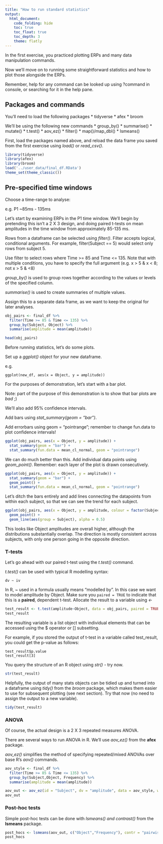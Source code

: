 ```yaml
---
title: "How to run standard statistics"
output:   
  html_document:
    code_folding: hide
    toc: true
    toc_float: true
    toc_depth: 3
    theme: flatly
---
```


In the first exercise, you practiced plotting ERPs and many data manipulation commands. 

Now we'll move on to running some straightforward statistics and how to plot those alongside the ERPs.

Remember, help for any command can be looked up using ?command in console, or searching for it in the help pane.

## Packages and commands

You'll need to load the following packages
* tidyverse
* afex
* broom

We'll be using the following new commands
* group_by()
* summarise()
* mutate()
* t.test()
* aov_ez()
* filter()
* map()/map_dbl()
* lsmeans()

First, load the packages named above, and reload the data frame you saved from the first exercise using *load()* or *read_csv()*.

```r
library(tidyverse)
library(afex)
library(broom)
load('../user_data/final_df.RData')
theme_set(theme_classic())
```

## Pre-specified time windows

Choose a time-range to analyse: 

e.g. P1 ~85ms - 135ms

Let's start by examining ERPs in the P1 time window. We'll begin by pretending this isn't a 2 X 3 design, and doing paired t-tests on mean amplitudes in the time window from approximately 85-135 ms. 

Rows from a dataframe can be selected using *filter()*. Filter accepts logical, conditional arguments. For example, filter(Subject == 5) would select only rows from subject 5.

Use filter to select rows where Time >= 85 and Time <= 135. Note that with multiple conditions, you have to specify the full argument (e.g. x > 5 & x < 8; not x > 5 & <8)

*group_by()* is used to group rows together according to the values or levels of the specified column. 

*summarise()* is used to create summaries of multiple values. 

Assign this to a separate data frame, as we want to keep the original for later analyses.

```r
obj_pairs <- final_df %>%
  filter(Time >= 85 & Time <= 135) %>%
  group_by(Subject, Object) %>%
  summarise(amplitude = mean(amplitude))

head(obj_pairs)
```

Before running statistics, let's do some plots.

Set up a *ggplot()* object for your new dataframe.

e.g.
```
ggplot(new_df, aes(x = Object, y = amplitude))
```
For the purposes of demonstration, let's start with a bar plot. 

Note: part of the purpose of this demonstration is to show that bar plots are *bad* ;)

We'll also add 95% confidence intervals.

Add bars using *stat_summary(geom = "bar")*.

Add errorbars using geom = "pointrange"; remember to change fun.data to plot confidence intervals!

```r
ggplot(obj_pairs, aes(x = Object, y = amplitude)) +
  stat_summary(geom = "bar") + 
  stat_summary(fun.data = mean_cl_normal, geom = "pointrange")
```

We can do much better than this. Add individual data points using *geom_point()*. Remember: each layer of the plot is drawn consecutively.

```r
ggplot(obj_pairs, aes(x = Object, y = amplitude)) +
  stat_summary(geom = "bar") +
  geom_point() + 
  stat_summary(fun.data = mean_cl_normal, geom = "pointrange")
```

Let's ditch the bars entirely and add lines connecting the datapoints from within each subject, so that we can see the trend for each subject.

```r
ggplot(obj_pairs, aes(x = Object, y = amplitude, colour = factor(Subject))) +
  geom_point() + 
  geom_line(aes(group = Subject), alpha = 0.5) 
```

This looks like Object amplitudes are overall higher, although the distributions substantially overlap. The direction is mostly consistent across subjects, with only one person going in the opposite direction.

### T-tests

Let's go ahead with our paired t-test using the *t.test()* command.

*t.test()* can be used with typical R modelling syntax:

```
dv ~ iv
```

In R, ~ used in a formula usually means "modelled by". In this case we want to model amplitude by Object. Make sure you  ```paired = TRUE``` to indicate that this is a **paired**, dependent t-test. Allocate the result to a variable using *<-*

```r
test_result <- t.test(amplitude~Object, data = obj_pairs, paired = TRUE)
test_result
```

The resulting variable is a list object with individual elements that can be accessed using the $ operator or [] subsetting. 

For example, if you stored the output of t-test in a variable called test_result, you could get the p-value as follows:

```
test_result$p.value
test_result[3]
```
You query the structure of an R object using *str()* - try now.

```r
str(test_result)
```

Helpfully, the output of many stats objects can be tidied up and turned into a dataframe using *tidy()* from the *broom* package, which makes them easier to use for subsequent plotting (see next section). Try that now (no need to assign the output to a new variable).

```r
tidy(test_result)
```

### ANOVA

Of course, the actual design is a 2 X 3 repeated measures ANOVA. 

There are several ways to run ANOVA in R. We'll use *aov_ez()* from the **afex** package.

*aov_ez()* simplifies the method of specifying repeated/mixed ANOVAs over base R's *aov()* commands.

```r
aov_style <- final_df %>%
  filter(Time >= 85 & Time <= 135) %>%
  group_by(Subject,Object, Frequency) %>%
  summarise(amplitude = mean(amplitude)) 

aov_out <- aov_ez(id = "Subject", dv = "amplitude", data = aov_style, within = c("Object", "Frequency"))
aov_out
```

### Post-hoc tests
Simple post-hoc tests can be done with *lsmeans()* *and contrast()* from the **lsmeans** package.

```r
post_hocs <- lsmeans(aov_out, c("Object","Frequency"), contr = "pairwise", adjust = "holm")
post_hocs
```

